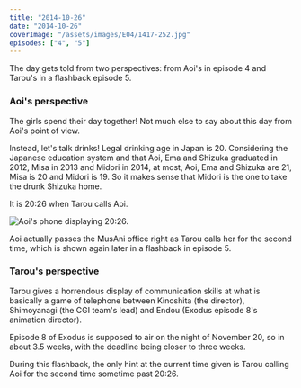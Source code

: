```yaml
---
title: "2014-10-26"
date: "2014-10-26"
coverImage: "/assets/images/E04/1417-252.jpg"
episodes: ["4", "5"]
---
```


The day gets told from two perspectives: from Aoi's in episode 4 and Tarou's in a flashback episode 5.

### Aoi's perspective

The girls spend their day together! Not much else to say about this day from Aoi's point of view.

<Alert>
  <Beer />
  <AlertDescription>
    Instead, let's talk drinks! Legal drinking age in Japan is 20. Considering
    the Japanese education system and that Aoi, Ema and Shizuka graduated in
    2012, Misa in 2013 and Midori in 2014, at most, Aoi, Ema and Shizuka are 21,
    Misa is 20 and Midori is 19. So it makes sense that Midori is the one to
    take the drunk Shizuka home.
  </AlertDescription>
</Alert>

It is 20:26 when Tarou calls Aoi.

![Aoi's phone displaying 20:26.](/assets/images/E04/1746-934.jpg)

Aoi actually passes the MusAni office right as Tarou calls her for the second time, which is shown again later in a flashback in episode 5.

### Tarou's perspective

Tarou gives a horrendous display of communication skills at what is basically a game of telephone between Kinoshita (the director), Shimoyanagi (the CGI team's lead) and Endou (Exodus episode 8's animation director).

<Alert>
  <Calendar />
  <AlertDescription>
    Episode 8 of Exodus is supposed to air on the night of November 20, so in
    about 3.5 weeks, with the deadline being closer to three weeks.
  </AlertDescription>
</Alert>

During this flashback, the only hint at the current time given is Tarou calling Aoi for the second time sometime past 20:26.
